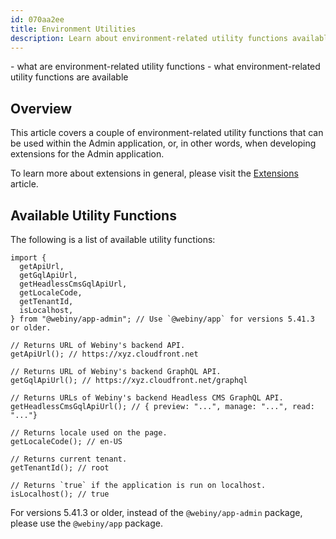 ```yaml
---
id: 070aa2ee
title: Environment Utilities
description: Learn about environment-related utility functions available within the Admin application.
---
```



<WhatYouWillLearn>
  - what are environment-related utility functions
  - what environment-related utility functions are available
</WhatYouWillLearn>

## Overview

This article covers a couple of environment-related utility functions that can be used within the Admin application, or, in other words, when developing extensions for the Admin application.

<Alert>

  To learn more about extensions in general, please visit the [Extensions](/docs/{version}/core-development-concepts/basics/extensions) article.

</Alert>

## Available Utility Functions

The following is a list of available utility functions:

```tsx
import {
  getApiUrl,
  getGqlApiUrl,
  getHeadlessCmsGqlApiUrl,
  getLocaleCode,
  getTenantId,
  isLocalhost,
} from "@webiny/app-admin"; // Use `@webiny/app` for versions 5.41.3 or older.

// Returns URL of Webiny's backend API.
getApiUrl(); // https://xyz.cloudfront.net

// Returns URL of Webiny's backend GraphQL API.
getGqlApiUrl(); // https://xyz.cloudfront.net/graphql

// Returns URLs of Webiny's backend Headless CMS GraphQL API.
getHeadlessCmsGqlApiUrl(); // { preview: "...", manage: "...", read: "..."}

// Returns locale used on the page.
getLocaleCode(); // en-US

// Returns current tenant.
getTenantId(); // root

// Returns `true` if the application is run on localhost.
isLocalhost(); // true
```

<Alert>

  For versions 5.41.3 or older, instead of the `@webiny/app-admin` package, please use the `@webiny/app` package.

</Alert>
